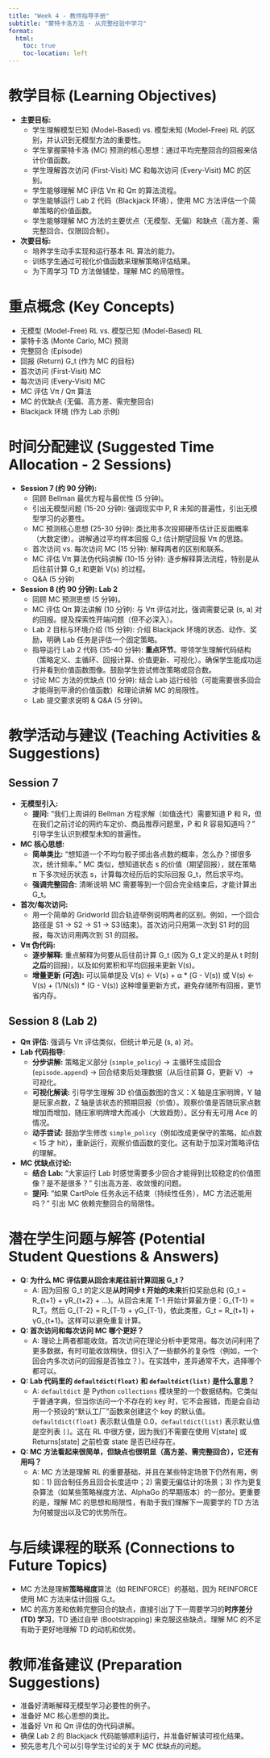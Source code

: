 ```yaml
---
title: "Week 4 - 教师指导手册"
subtitle: "蒙特卡洛方法 - 从完整经验中学习"
format:
  html:
    toc: true
    toc-location: left
---
```


# 教学目标 (Learning Objectives)

*   **主要目标:**
    *   学生理解模型已知 (Model-Based) vs. 模型未知 (Model-Free) RL 的区别，并认识到无模型方法的重要性。
    *   学生掌握蒙特卡洛 (MC) 预测的核心思想：通过平均完整回合的回报来估计价值函数。
    *   学生理解首次访问 (First-Visit) MC 和每次访问 (Every-Visit) MC 的区别。
    *   学生能够理解 MC 评估 Vπ 和 Qπ 的算法流程。
    *   学生能够运行 Lab 2 代码（Blackjack 环境），使用 MC 方法评估一个简单策略的价值函数。
    *   学生能够理解 MC 方法的主要优点（无模型、无偏）和缺点（高方差、需完整回合、仅限回合制）。
*   **次要目标:**
    *   培养学生动手实现和运行基本 RL 算法的能力。
    *   训练学生通过可视化价值函数来理解策略评估结果。
    *   为下周学习 TD 方法做铺垫，理解 MC 的局限性。

# 重点概念 (Key Concepts)

*   无模型 (Model-Free) RL vs. 模型已知 (Model-Based) RL
*   蒙特卡洛 (Monte Carlo, MC) 预测
*   完整回合 (Episode)
*   回报 (Return) G_t (作为 MC 的目标)
*   首次访问 (First-Visit) MC
*   每次访问 (Every-Visit) MC
*   MC 评估 Vπ / Qπ 算法
*   MC 的优缺点 (无偏、高方差、需完整回合)
*   Blackjack 环境 (作为 Lab 示例)

# 时间分配建议 (Suggested Time Allocation - 2 Sessions)

*   **Session 7 (约 90 分钟):**
    *   回顾 Bellman 最优方程与最优性 (5 分钟)。
    *   引出无模型问题 (15-20 分钟): 强调现实中 P, R 未知的普遍性，引出无模型学习的必要性。
    *   MC 预测核心思想 (25-30 分钟): 类比用多次投掷硬币估计正反面概率（大数定律）。讲解通过平均样本回报 G_t 估计期望回报 Vπ 的思路。
    *   首次访问 vs. 每次访问 MC (15 分钟): 解释两者的区别和联系。
    *   MC 评估 Vπ 算法伪代码讲解 (10-15 分钟): 逐步解释算法流程，特别是从后往前计算 G_t 和更新 V(s) 的过程。
    *   Q&A (5 分钟)
*   **Session 8 (约 90 分钟): Lab 2**
    *   回顾 MC 预测思想 (5 分钟)。
    *   MC 评估 Qπ 算法讲解 (10 分钟): 与 Vπ 评估对比，强调需要记录 (s, a) 对的回报。提及探索性开端问题（但不必深入）。
    *   Lab 2 目标与环境介绍 (15 分钟): 介绍 Blackjack 环境的状态、动作、奖励，明确 Lab 任务是评估一个固定策略。
    *   指导运行 Lab 2 代码 (35-40 分钟): **重点环节**。带领学生理解代码结构（策略定义、主循环、回报计算、价值更新、可视化）。确保学生能成功运行并看到价值函数图像。鼓励学生尝试修改策略或回合数。
    *   讨论 MC 方法的优缺点 (10 分钟): 结合 Lab 运行经验（可能需要很多回合才能得到平滑的价值函数）和理论讲解 MC 的局限性。
    *   Lab 提交要求说明 & Q&A (5 分钟)。

# 教学活动与建议 (Teaching Activities & Suggestions)

## Session 7

*   **无模型引入:**
    *   **提问:** “我们上周讲的 Bellman 方程求解（如值迭代）需要知道 P 和 R，但在我们之前讨论的网约车定价、商品推荐问题里，P 和 R 容易知道吗？” 引导学生认识到模型未知的普遍性。
*   **MC 核心思想:**
    *   **简单类比:** “想知道一个不均匀骰子掷出各点数的概率，怎么办？掷很多次，统计频率。” MC 类似，想知道状态 s 的价值（期望回报），就在策略 π 下多次经历状态 s，计算每次经历后的实际回报 G_t，然后求平均。
    *   **强调完整回合:** 清晰说明 MC 需要等到一个回合完全结束后，才能计算出 G_t。
*   **首次/每次访问:**
    *   用一个简单的 Gridworld 回合轨迹举例说明两者的区别。例如，一个回合路径是 S1 -> S2 -> S1 -> S3(结束)。首次访问只用第一次到 S1 时的回报，每次访问用两次到 S1 的回报。
*   **Vπ 伪代码:**
    *   **逐步解释:** 重点解释为何要从后往前计算 G_t (因为 G_t 定义的是从 t 时刻**之后**的回报)，以及如何累积和平均回报来更新 V(s)。
    *   **增量更新 (可选):** 可以简单提及 V(s) ← V(s) + α * (G - V(s)) 或 V(s) ← V(s) + (1/N(s)) * (G - V(s)) 这种增量更新方式，避免存储所有回报，更节省内存。

## Session 8 (Lab 2)

*   **Qπ 评估:** 强调与 Vπ 评估类似，但统计单元是 (s, a) 对。
*   **Lab 代码指导:**
    *   **分步讲解:** 策略定义部分 (`simple_policy`) -> 主循环生成回合 (`episode.append`) -> 回合结束后处理数据（从后往前算 G，更新 V）-> 可视化。
    *   **可视化解读:** 引导学生理解 3D 价值函数图的含义：X 轴是庄家明牌，Y 轴是玩家点数，Z 轴是该状态的预期回报（价值）。观察价值是否随玩家点数增加而增加，随庄家明牌增大而减小（大致趋势）。区分有无可用 Ace 的情况。
    *   **动手尝试:** 鼓励学生修改 `simple_policy`（例如改成更保守的策略，如点数 < 15 才 hit），重新运行，观察价值函数的变化。这有助于加深对策略评估的理解。
*   **MC 优缺点讨论:**
    *   **结合 Lab:** “大家运行 Lab 时感觉需要多少回合才能得到比较稳定的价值图像？是不是很多？” 引出高方差、收敛慢的问题。
    *   **提问:** “如果 CartPole 任务永远不结束（持续性任务），MC 方法还能用吗？” 引出 MC 依赖完整回合的局限性。

# 潜在学生问题与解答 (Potential Student Questions & Answers)

*   **Q: 为什么 MC 评估要从回合末尾往前计算回报 G_t？**
    *   A: 因为回报 G_t 的定义是**从时间步 t 开始的未来**折扣奖励总和 (G_t = R_{t+1} + γR_{t+2} + ...)。从回合末尾 T-1 开始计算最方便：G_{T-1} = R_T。然后 G_{T-2} = R_{T-1} + γG_{T-1}，依此类推，G_t = R_{t+1} + γG_{t+1}。这样可以避免重复计算。
*   **Q: 首次访问和每次访问 MC 哪个更好？**
    *   A: 理论上两者都能收敛。首次访问在理论分析中更常用。每次访问利用了更多数据，有时可能收敛稍快，但引入了一些额外的复杂性（例如，一个回合内多次访问的回报是否独立？）。在实践中，差异通常不大，选择哪个都可以。
*   **Q: Lab 代码里的 `defaultdict(float)` 和 `defaultdict(list)` 是什么意思？**
    *   A: `defaultdict` 是 Python `collections` 模块里的一个数据结构。它类似于普通字典，但当你访问一个不存在的 key 时，它不会报错，而是会自动用一个预设的“默认工厂”函数来创建这个 key 的默认值。`defaultdict(float)` 表示默认值是 0.0，`defaultdict(list)` 表示默认值是空列表 `[]`。这在 RL 中很方便，因为我们不需要在使用 V[state] 或 Returns[state] 之前检查 state 是否已经存在。
*   **Q: MC 方法看起来很简单，但缺点也很明显（高方差、需完整回合），它还有用吗？**
    *   A: MC 方法是理解 RL 的重要基础，并且在某些特定场景下仍然有用，例如：1) 回合制任务且回合长度适中；2) 需要无偏估计的场景；3) 作为更复杂算法（如某些策略梯度方法、AlphaGo 的早期版本）的一部分。更重要的是，理解 MC 的思想和局限性，有助于我们理解下一周要学的 TD 方法为何被提出以及它的优势所在。

# 与后续课程的联系 (Connections to Future Topics)

*   MC 方法是理解**策略梯度**算法（如 REINFORCE）的基础，因为 REINFORCE 使用 MC 方法来估计回报 G_t。
*   MC 的高方差和依赖完整回合的缺点，直接引出了下一周要学习的**时序差分 (TD) 学习**，TD 通过自举 (Bootstrapping) 来克服这些缺点。理解 MC 的不足有助于更好地理解 TD 的动机和优势。

# 教师准备建议 (Preparation Suggestions)

*   准备好清晰解释无模型学习必要性的例子。
*   准备好 MC 核心思想的类比。
*   准备好 Vπ 和 Qπ 评估的伪代码讲解。
*   确保 Lab 2 的 Blackjack 代码能够顺利运行，并准备好解读可视化结果。
*   预先思考几个可以引导学生讨论的关于 MC 优缺点的问题。